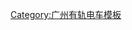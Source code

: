 <includeonly>{{广州有轨电车RDT/{{{1}}}}}</includeonly>
<noinclude>{{documentation}}
[[Category:广州有轨电车模板]]</noinclude>